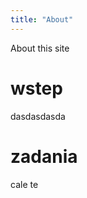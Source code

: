 ```yaml
---
title: "About"
---
```


About this site

# wstep

dasdasdasda

# zadania

:::{#thm-1}
\newline
cale te

:::
